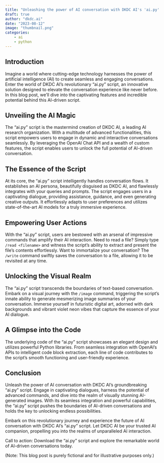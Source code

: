 ```yaml
---
title: "Unleashing the power of AI conversation with DKDC AI's 'ai.py' script"
draft: true
author: "dkdc.ai"
date: "2023-08-12"
image: "thumbnail.png"
categories: 
    - ai
    - python
---
```


## Introduction

Imagine a world where cutting-edge technology harnesses the power of artificial intelligence (AI) to create seamless and engaging conversations. Enter the world of DKDC AI's revolutionary "ai.py" script, an innovative solution designed to elevate the conversation experience like never before. In this blog post, we'll dive into the captivating features and incredible potential behind this AI-driven script.

## Unveiling the AI Magic
The "ai.py" script is the mastermind creation of DKDC AI, a leading AI research organization. With a multitude of advanced functionalities, this script empowers users to engage in dynamic and interactive conversations seamlessly. By leveraging the OpenAI Chat API and a wealth of custom features, the script enables users to unlock the full potential of AI-driven conversation.

## The Essence of the Script
At its core, the "ai.py" script intelligently handles conversation flows. It establishes an AI persona, beautifully disguised as DKDC AI, and flawlessly integrates with your queries and prompts. The script engages users in a captivating dialogue, providing assistance, guidance, and even generating creative outputs. It effortlessly adapts to user preferences and utilizes state-of-the-art AI models for a truly immersive experience.

## Empowering User Actions
With the "ai.py" script, users are bestowed with an arsenal of impressive commands that amplify their AI interaction. Need to read a file? Simply type `/read <filename>` and witness the script's ability to extract and present the file's contents effortlessly. Want to immortalize your conversation? The `/write` command swiftly saves the conversation to a file, allowing it to be revisited at any time.

## Unlocking the Visual Realm
The "ai.py" script transcends the boundaries of text-based conversation. Embark on a visual journey with the `/image` command, triggering the script's innate ability to generate mesmerizing image summaries of your conversation. Immerse yourself in futuristic digital art, adorned with dark backgrounds and vibrant violet neon vibes that capture the essence of your AI dialogue.

## A Glimpse into the Code
The underlying code of the "ai.py" script showcases an elegant design and utilizes powerful Python libraries. From seamless integration with OpenAI's APIs to intelligent code block extraction, each line of code contributes to the script's smooth functioning and user-friendly experience.

## Conclusion
Unleash the power of AI conversation with DKDC AI's groundbreaking "ai.py" script. Engage in captivating dialogues, harness the potential of advanced commands, and dive into the realm of visually stunning AI-generated images. With its seamless integration and powerful capabilities, the "ai.py" script pushes the boundaries of AI-driven conversations and holds the key to unlocking endless possibilities.

Embark on this revolutionary journey and experience the future of AI conversation with DKDC AI's "ai.py" script. Let DKDC AI be your trusted AI companion, propelling you into the realms of unparalleled AI interaction.

Call to action: Download the "ai.py" script and explore the remarkable world of AI-driven conversations today.

(Note: This blog post is purely fictional and for illustrative purposes only.)
